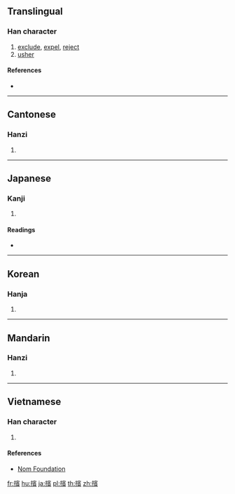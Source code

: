 {{character info/new}}
{{also|摈}}
==Translingual==

===Han character===
{{Han char|rn=64|rad=手|as=14|sn=17|four=53086|canj=QJMC|ids=⿰扌賓}}

# [[exclude]], [[expel]], [[reject]]
# [[usher]]

====References====
* {{Han ref|kx=0460.270|dkj=12880|dj=0810.040|hdz=31977.020|uh=64EF|ud=25839|bh=ECE8|bd=60648}}

----

==Cantonese==

===Hanzi===
{{yue-hanzi|jyut=[[ban3]]|y=ban3|sim=摈}}

# {{defn|lang=yue|sort=手14}}

----

==Japanese==

===Kanji===
{{ja-kanji|grade=|rs=手14}}

# {{defn|lang=ja|sort=手14}}

====Readings====
* {{ja-readings|on=[[ひん]] (hin)|kun=[[しりぞける]] (shirizokeru)}}

----

==Korean==

===Hanja===
{{ko-hanja|hangeul=빈|eumhun=|rv=bin|mr=pin|y=pin}}

# {{defn|lang=ko|sort=手14}}

----

==Mandarin==

===Hanzi===
{{cmn-hanzi|sim=摈|pin=[[bìn]] ([[bin4]])|wg=pin<sup>4</sup>}}

# {{defn|lang=cmn|sort=手14}}

----

==Vietnamese==

===Han character===
{{vi-readings|rs=手14|hanviet=tấn}}

# {{defn|lang=vi|sort=手14}}

====References====
* [http://nomfoundation.org/common/nom_details.php?codepoint=64ef Nom Foundation]

[[fr:擯]]
[[hu:擯]]
[[ja:擯]]
[[pl:擯]]
[[th:擯]]
[[zh:擯]]